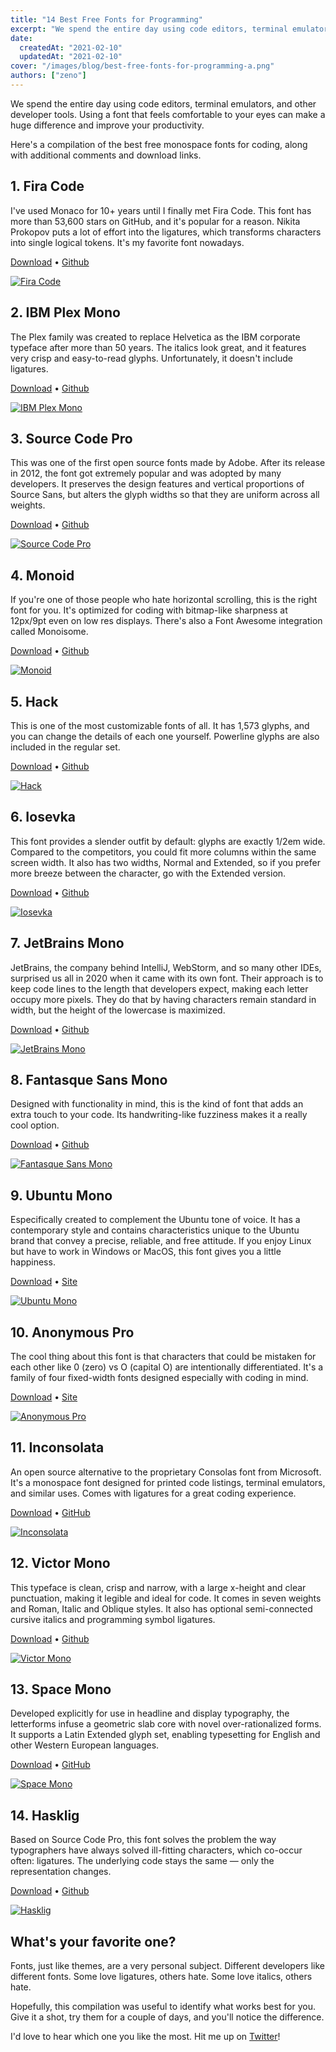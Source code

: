 ```yaml
---
title: "14 Best Free Fonts for Programming"
excerpt: "We spend the entire day using code editors, terminal emulators, and other developer tools. Using a font that feels comfortable to your eyes can make a huge difference and improve your productivity."
date:
  createdAt: "2021-02-10"
  updatedAt: "2021-02-10"
cover: "/images/blog/best-free-fonts-for-programming-a.png"
authors: ["zeno"]
---
```


We spend the entire day using code editors, terminal emulators, and other developer tools. Using a font that feels comfortable to your eyes can make a huge difference and improve your productivity.

Here's a compilation of the best free monospace fonts for coding, along with additional comments and download links.

## 1. Fira Code

I've used Monaco for 10+ years until I finally met Fira Code. This font has more than 53,600 stars on GitHub, and it's popular for a reason. Nikita Prokopov puts a lot of effort into the ligatures, which transforms characters into single logical tokens. It's my favorite font nowadays.

[Download](https://github.com/tonsky/FiraCode/releases/download/5.2/Fira_Code_v5.2.zip) • [Github](https://github.com/tonsky/FiraCode)

[![Fira Code](/images/blog/best-free-fonts-for-programming-a.png)](https://github.com/tonsky/FiraCode)

## 2. IBM Plex Mono

The Plex family was created to replace Helvetica as the IBM corporate typeface after more than 50 years. The italics look great, and it features very crisp and easy-to-read glyphs. Unfortunately, it doesn't include ligatures.

[Download](https://github.com/IBM/plex/archive/v5.1.3.zip) • [Github](https://github.com/IBM/plex)

[![IBM Plex Mono](/images/blog/best-free-fonts-for-programming-b.png)](https://www.ibm.com/plex)

## 3. Source Code Pro

This was one of the first open source fonts made by Adobe. After its release in 2012, the font got extremely popular and was adopted by many developers. It preserves the design features and vertical proportions of Source Sans, but alters the glyph widths so that they are uniform across all weights.

[Download](https://github.com/adobe-fonts/source-code-pro/archive/2.038R-ro/1.058R-it/1.018R-VAR.zip) • [Github](https://github.com/adobe-fonts/source-code-pro)

[![Source Code Pro](/images/blog/best-free-fonts-for-programming-c.png)](https://adobe-fonts.github.io/source-code-pro)

## 4. Monoid

If you're one of those people who hate horizontal scrolling, this is the right font for you. It's optimized for coding with bitmap-like sharpness at 12px/9pt even on low res displays. There's also a Font Awesome integration called Monoisome.

[Download](https://github.com/larsenwork/monoid/archive/0.61.zip) • [Github](https://github.com/larsenwork/monoid)

[![Monoid](/images/blog/best-free-fonts-for-programming-d.png)](https://larsenwork.com/monoid)

## 5. Hack

This is one of the most customizable fonts of all. It has 1,573 glyphs, and you can change the details of each one yourself. Powerline glyphs are also included in the regular set.

[Download](https://github.com/source-foundry/Hack/archive/v3.003.zip) • [Github](https://github.com/source-foundry/Hack)

[![Hack](/images/blog/best-free-fonts-for-programming-e.png)](https://sourcefoundry.org/hack)

## 6. Iosevka

This font provides a slender outfit by default: glyphs are exactly 1/2em wide. Compared to the competitors, you could fit more columns within the same screen width. It also has two widths, Normal and Extended, so if you prefer more breeze between the character, go with the Extended version.

[Download](https://github.com/be5invis/Iosevka/archive/v4.5.0.zip) • [Github](https://github.com/be5invis/Iosevka)

[![Iosevka](/images/blog/best-free-fonts-for-programming-f.png)](https://typeof.net/Iosevka)

## 7. JetBrains Mono

JetBrains, the company behind IntelliJ, WebStorm, and so many other IDEs, surprised us all in 2020 when it came with its own font. Their approach is to keep code lines to the length that developers expect, making each letter occupy more pixels. They do that by having characters remain standard in width, but the height of the lowercase is maximized.

[Download](https://github.com/JetBrains/JetBrainsMono/releases/download/v2.225/JetBrainsMono-2.225.zip) • [Github](https://github.com/JetBrains/JetBrainsMono)

[![JetBrains Mono](/images/blog/best-free-fonts-for-programming-g.png)](https://www.jetbrains.com/lp/mono)

## 8. Fantasque Sans Mono

Designed with functionality in mind, this is the kind of font that adds an extra touch to your code. Its handwriting-like fuzziness makes it a really cool option.

[Download](https://github.com/belluzj/fantasque-sans/archive/v1.8.0.zip) • [Github](https://github.com/belluzj/fantasque-sans)

[![Fantasque Sans Mono](/images/blog/best-free-fonts-for-programming-h.png)](https://fontlibrary.org/en/font/fantasque-sans-mono)

## 9. Ubuntu Mono

Especifically created to complement the Ubuntu tone of voice. It has a contemporary style and contains characteristics unique to the Ubuntu brand that convey a precise, reliable, and free attitude. If you enjoy Linux but have to work in Windows or MacOS, this font gives you a little happiness.

[Download](https://assets.ubuntu.com/v1/0cef8205-ubuntu-font-family-0.83.zip) • [Site](https://design.ubuntu.com/font/)

[![Ubuntu Mono](/images/blog/best-free-fonts-for-programming-i.png)](https://design.ubuntu.com/font/)

## 10. Anonymous Pro

The cool thing about this font is that characters that could be mistaken for each other like 0 (zero) vs O (capital O) are intentionally differentiated. It's a family of four fixed-width fonts designed especially with coding in mind.

[Download](https://www.marksimonson.com/assets/content/fonts/AnonymousPro-1_002.zip) • [Site](https://www.marksimonson.com/fonts/view/anonymous-pro)

[![Anonymous Pro](/images/blog/best-free-fonts-for-programming-j.png)](https://www.marksimonson.com/fonts/view/anonymous-pro)

## 11. Inconsolata

An open source alternative to the proprietary Consolas font from Microsoft. It's a monospace font designed for printed code listings, terminal emulators, and similar uses. Comes with ligatures for a great coding experience.

[Download](https://github.com/googlefonts/Inconsolata/archive/v3.000.zip) • [GitHub](https://github.com/googlefonts/Inconsolata)

[![Inconsolata](/images/blog/best-free-fonts-for-programming-k.png)](https://levien.com/type/myfonts/inconsolata.html)

## 12. Victor Mono

This typeface is clean, crisp and narrow, with a large x-height and clear punctuation, making it legible and ideal for code. It comes in seven weights and Roman, Italic and Oblique styles. It also has optional semi-connected cursive italics and programming symbol ligatures.

[Download](https://github.com/rubjo/victor-mono/archive/v1.4.2.zip) • [Github](https://github.com/rubjo/victor-mono)

[![Victor Mono](/images/blog/best-free-fonts-for-programming-l.png)](https://rubjo.github.io/victor-mono/)

## 13. Space Mono

Developed explicitly for use in headline and display typography, the letterforms infuse a geometric slab core with novel over-rationalized forms. It supports a Latin Extended glyph set, enabling typesetting for English and other Western European languages.

[Download](https://github.com/googlefonts/spacemono/archive/f5ebc1e1c0.zip) • [GitHub](https://github.com/googlefonts/spacemono)

[![Space Mono](/images/blog/best-free-fonts-for-programming-m.png)](https://www.colophon-foundry.org/custom/spacemono/)

## 14. Hasklig

Based on Source Code Pro, this font solves the problem the way typographers have always solved ill-fitting characters, which co-occur often: ligatures. The underlying code stays the same — only the representation changes.

[Download](https://github.com/i-tu/Hasklig/archive/v1.2.zip) • [Github](https://github.com/i-tu/Hasklig)

[![Hasklig](/images/blog/best-free-fonts-for-programming-n.png)](https://github.com/i-tu/Hasklig)

## What's your favorite one?

Fonts, just like themes, are a very personal subject. Different developers like different fonts. Some love ligatures, others hate. Some love italics, others hate.

Hopefully, this compilation was useful to identify what works best for you. Give it a shot, try them for a couple of days, and you'll notice the difference.

I'd love to hear which one you like the most. Hit me up on [Twitter](https://twitter.com/zenorocha)!

